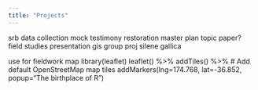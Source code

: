 ```yaml
---
title: "Projects"
---
```


srb data collection
mock testimony
restoration master plan
topic paper?
field studies presentation
gis group proj
silene gallica

use for fieldwork map
library(leaflet)
leaflet() %>%
  addTiles() %>%  # Add default OpenStreetMap map tiles
  addMarkers(lng=174.768, lat=-36.852, popup="The birthplace of R")
